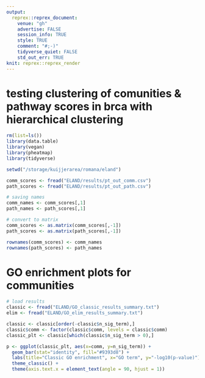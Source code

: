```yaml
---
output:
  reprex::reprex_document:
    venue: "gh"
    advertise: FALSE
    session_info: TRUE
    style: TRUE
    comment: "#;-)"
    tidyverse_quiet: FALSE
    std_out_err: TRUE
knit: reprex::reprex_render
---
```


# testing clustering of comunities & pathway scores in brca with hierarchical clustering

```r
rm(list=ls())
library(data.table)
library(vegan)
library(pheatmap)
library(tidyverse)

setwd("/storage/kuijjerarea/romana/eland")
```

```r
comm_scores <- fread("ELAND/results/pt_out_comm.csv")
path_scores <- fread("ELAND/results/pt_out_path.csv")

# saving names
comm_names <- comm_scores[,1]
path_names <- path_scores[,1]

# convert to matrix
comm_scores <- as.matrix(comm_scores[,-1])
path_scores <- as.matrix(path_scores[,-1])

rownames(comm_scores) <- comm_names
rownames(path_scores) <- path_names
```

# GO enrichment plots for communities

```r
# load results
classic <- fread("ELAND/GO_classic_results_summary.txt")
elim <- fread("ELAND/GO_elim_results_summary.txt")

classic <- classic[order(-classic$n_sig_term),]
classic$comm <- factor(classic$comm, levels = classic$comm)
classic_plt <- classic[which(classic$n_sig_term > 0),]

p <- ggplot(classic_plt, aes(x=comm, y=n_sig_term)) +
  geom_bar(stat="identity", fill="#9393d8") +
  labs(title="Classic GO enrichment", x="GO term", y="-log10(p-value)") +
  theme_classic() +
  theme(axis.text.x = element_text(angle = 90, hjust = 1))
```